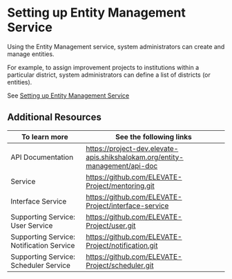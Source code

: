 # Setting up Entity Management Service

Using the Entity Management service, system administrators can create and manage entities.

For example, to assign improvement projects to institutions within a particular district, system administrators can define a list of districts (or entities).

See [Setting up Entity Management Service](https://github.com/ELEVATE-Project/entity-management/blob/main/README.md)

## Additional Resources

|To learn more| See the following links|
|--------------|-----------|
|API Documentation|https://project-dev.elevate-apis.shikshalokam.org/entity-management/api-doc|
|<ProductName /> Service|https://github.com/ELEVATE-Project/mentoring.git|
|Interface Service|https://github.com/ELEVATE-Project/interface-service|
|Supporting Service: User Service|https://github.com/ELEVATE-Project/user.git|
|Supporting Service: Notification Service|https://github.com/ELEVATE-Project/notification.git|
|Supporting Service: Scheduler Service|https://github.com/ELEVATE-Project/scheduler.git|
